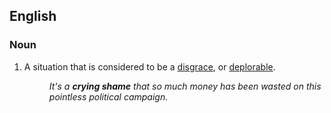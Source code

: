 ==English==

===Noun===
{{en-noun}}

# {{lb|en|idiomatic}} A situation that is considered to be a [[disgrace]], or [[deplorable]].
#: ''It's a '''crying shame''' that so much money has been wasted on this pointless political campaign.''